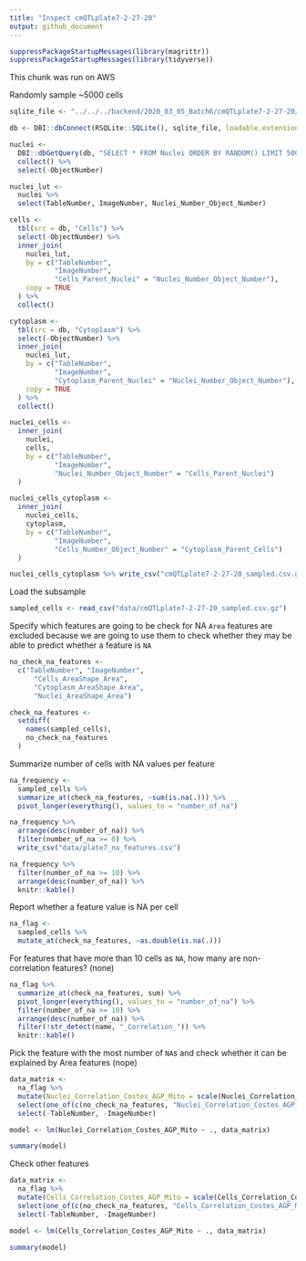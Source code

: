 ```yaml
---
title: "Inspect cmQTLplate7-2-27-20"
output: github_document
---
```


```r
suppressPackageStartupMessages(library(magrittr))
suppressPackageStartupMessages(library(tidyverse))
```


This chunk was run on AWS 

Randomly sample ~5000 cells

```r
sqlite_file <- "../../../backend/2020_03_05_Batch6/cmQTLplate7-2-27-20/cmQTLplate7-2-27-20.sqlite"

db <- DBI::dbConnect(RSQLite::SQLite(), sqlite_file, loadable.extensions = TRUE)

nuclei <- 
  DBI::dbGetQuery(db, "SELECT * FROM Nuclei ORDER BY RANDOM() LIMIT 5000;") %>%
  collect() %>%
  select(-ObjectNumber)

nuclei_lut <-
  nuclei %>%
  select(TableNumber, ImageNumber, Nuclei_Number_Object_Number)

cells <- 
  tbl(src = db, "Cells") %>% 
  select(-ObjectNumber) %>% 
  inner_join(
    nuclei_lut,
    by = c("TableNumber", 
           "ImageNumber", 
           "Cells_Parent_Nuclei" = "Nuclei_Number_Object_Number"),
    copy = TRUE
  ) %>%
  collect()

cytoplasm <- 
  tbl(src = db, "Cytoplasm") %>% 
  select(-ObjectNumber) %>% 
  inner_join(
    nuclei_lut,
    by = c("TableNumber", 
           "ImageNumber", 
           "Cytoplasm_Parent_Nuclei" = "Nuclei_Number_Object_Number"),
    copy = TRUE
  ) %>%
  collect()

nuclei_cells <- 
  inner_join(
    nuclei,
    cells,
    by = c("TableNumber", 
           "ImageNumber", 
           "Nuclei_Number_Object_Number" = "Cells_Parent_Nuclei")
  )

nuclei_cells_cytoplasm <- 
  inner_join(
    nuclei_cells,
    cytoplasm,
    by = c("TableNumber",
           "ImageNumber",
           "Cells_Number_Object_Number" = "Cytoplasm_Parent_Cells")
  )

nuclei_cells_cytoplasm %>% write_csv("cmQTLplate7-2-27-20_sampled.csv.gz")
```

Load the subsample

```r
sampled_cells <- read_csv("data/cmQTLplate7-2-27-20_sampled.csv.gz")
```

Specify which features are going to be check for NA
`Area` features are excluded because we are going to use them to check whether they may be able to predict whether a feature is `NA`

```r
no_check_na_features <- 
  c("TableNumber", "ImageNumber", 
      "Cells_AreaShape_Area",
      "Cytoplasm_AreaShape_Area",
      "Nuclei_AreaShape_Area")

check_na_features <- 
  setdiff(
    names(sampled_cells),
    no_check_na_features
  )
```

Summarize number of cells with NA values per feature

```r
na_frequency <- 
  sampled_cells %>% 
  summarize_at(check_na_features, ~sum(is.na(.))) %>%
  pivot_longer(everything(), values_to = "number_of_na")
```


```r
na_frequency %>%
  arrange(desc(number_of_na)) %>%
  filter(number_of_na >= 0) %>%
  write_csv("data/plate7_na_features.csv")
```


```r
na_frequency %>%
  filter(number_of_na >= 10) %>%
  arrange(desc(number_of_na)) %>%
  knitr::kable()
```

Report whether a feature value is NA per cell

```r
na_flag <- 
  sampled_cells %>% 
  mutate_at(check_na_features, ~as.double(is.na(.)))
```

For features that have more than 10 cells as `NA`, how many are non-correlation features?
(none)

```r
na_flag %>% 
  summarize_at(check_na_features, sum) %>%
  pivot_longer(everything(), values_to = "number_of_na") %>%
  filter(number_of_na >= 10) %>%
  arrange(desc(number_of_na)) %>% 
  filter(!str_detect(name, "_Correlation_")) %>%
  knitr::kable()
```

Pick the feature with the most number of `NA`s and check whether it can be explained by Area features
(nope)

```r
data_matrix <- 
  na_flag %>%
  mutate(Nuclei_Correlation_Costes_AGP_Mito = scale(Nuclei_Correlation_Costes_AGP_Mito)) %>%
  select(one_of(c(no_check_na_features, "Nuclei_Correlation_Costes_AGP_Mito"))) %>%
  select(-TableNumber, -ImageNumber)

model <- lm(Nuclei_Correlation_Costes_AGP_Mito ~ ., data_matrix)

summary(model)
```

Check other features

```r
data_matrix <- 
  na_flag %>%
  mutate(Cells_Correlation_Costes_AGP_Mito = scale(Cells_Correlation_Costes_AGP_Mito)) %>%
  select(one_of(c(no_check_na_features, "Cells_Correlation_Costes_AGP_Mito"))) %>%
  select(-TableNumber, -ImageNumber)

model <- lm(Cells_Correlation_Costes_AGP_Mito ~ ., data_matrix)

summary(model)
```

